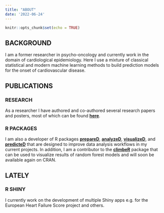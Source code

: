 ```yaml
---
title: "ABOUT"
date: '2022-06-24'
---
```


```r
knitr::opts_chunk$set(echo = TRUE)
```

## BACKGROUND
I am a former researcher in psycho-oncology and currently work in the domain of
cardiological epidemiology. Here I use a mixture of classical statistical
and modern machine learning methods to build prediction models for the onset of
cardiovascular disease.

## PUBLICATIONS
### RESEARCH
As a researcher I have authored and co-authored several research papers and
posters, most of which can be found
[**here**](https://scholar.google.com/citations?user=fzccSmMAAAAJ/).

### R PACKAGES
I am also a developer of R packages
[**prepareD**](https://github.com/janbrederecke/prepareD/),
[**analyzeD**](https://github.com/janbrederecke/analyzeD/),
[**visualizeD**](https://github.com/janbrederecke/visualizeD/),
and [**predicteD**](https://github.com/janbrederecke/predicteD/)
that are designed to improve data analysis workflows in my
current projects. In addition, I am a contributor to the [**climbeR**](https://github.com/johnkarlen/climbeR/) package
that can be used to visualize results of random forest models and will soon be
available again on CRAN.

## LATELY
### R SHINY
I currently work on the development of multiple Shiny apps e.g. for the
European Heart Failure Score project and others.